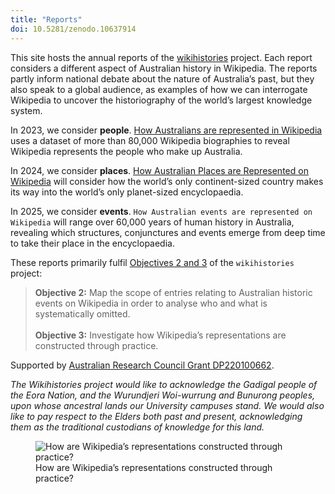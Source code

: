 ```yaml
---
title: "Reports"
doi: 10.5281/zenodo.10637914
---
```


This site hosts the annual reports of the [wikihistories](https://wikihistories.net) project. Each report considers a different aspect of Australian history in Wikipedia. The reports partly inform national debate about the nature of Australia's past, but they also speak to a global audience, as examples of how we can interrogate Wikipedia to uncover the historiography of the world's largest knowledge system.

In 2023, we consider **people**. [How Australians are represented in Wikipedia](who-counts.html) uses a dataset of more than 80,000 Wikipedia biographies to reveal Wikipedia represents the people who make up Australia.

In 2024, we consider **places**. [How Australian Places are Represented on Wikipedia](2024.html) will consider how the world's only continent-sized country makes its way into the world's only planet-sized encyclopaedia.

In 2025, we consider **events**. `How Australian events are represented on Wikipedia` will range over 60,000 years of human history in Australia, revealing which structures, conjunctures and events emerge from deep time to take their place in the encyclopaedia.

These reports primarily fulfil [Objectives 2 and 3](https://wikihistories.net/about) of the `wikihistories` project:

> **Objective 2:** Map the scope of entries relating to Australian historic events on Wikipedia in order to analyse who and what is systematically omitted.\
\
**Objective 3:** Investigate how Wikipedia’s representations are constructed through practice.

Supported by [Australian Research Council Grant DP220100662](https://dataportal.arc.gov.au/NCGP/Web/Grant/Grant/DP220100662).

*The Wikihistories project would like to acknowledge the Gadigal people of the Eora Nation, and the Wurundjeri Woi-wurrung and Bunurong peoples, upon whose ancestral lands our University campuses stand. We would also like to pay respect to the Elders both past and present, acknowledging them as the traditional custodians of knowledge for this land.*

![How are Wikipedia's representations constructed through practice?](assets/objective-3.png)
